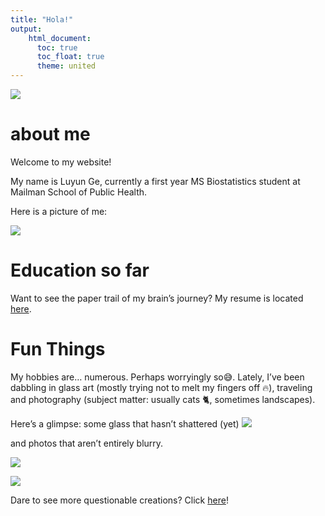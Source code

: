 ```yaml
---
title: "Hola!"
output: 
    html_document:
      toc: true
      toc_float: true
      theme: united
---
```

![](https://media.giphy.com/media/drXGoW1iudhKw/giphy.gif)

    
# about me

Welcome to my website! 

My name is Luyun Ge, currently a first year MS Biostatistics student at Mailman School of Public Health. 

Here is a picture of me:

![](images/childhood_pic.jpg)


# Education so far

Want to see the paper trail of my brain's journey? My resume is located [here](resume.html).

# Fun Things

My hobbies are... numerous. Perhaps worryingly so😅. Lately, I've been dabbling in glass art (mostly trying not to melt my fingers off 🔥), traveling and photography (subject matter: usually cats 🐈, sometimes landscapes).

Here's a glimpse: some glass that hasn't shattered (yet) 
![](images/persimmon_tree.jpg)

and photos that aren't entirely blurry.

![](images/victoria1.JPG)

![](images/victoria2.JPG)

Dare to see more questionable creations? Click [here](about_me.html)!











